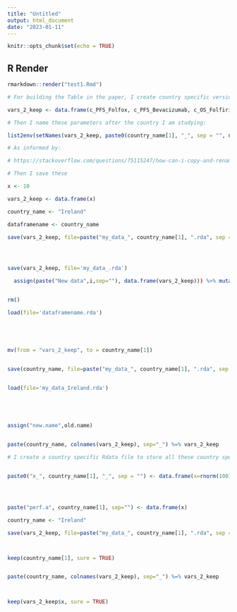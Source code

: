```yaml
---
title: "Untitled"
output: html_document
date: "2023-01-11"
---
```


```r
knitr::opts_chunk$set(echo = TRUE)
```

## R Render

```r
rmarkdown::render("test1.Rmd")
```













```r

# For building the Table in the paper, I create country specific versions of the parameters to be included in the Table, as informed by the parameter names in the table:

vars_2_keep <- data.frame(c_PFS_Folfox, c_PFS_Bevacizumab, c_OS_Folfiri, administration_cost, c_AE1, c_AE2, c_AE3, Minimum_c_PFS_Folfox, Maximum_c_PFS_Folfox, Minimum_c_OS_Folfiri, Maximum_c_OS_Folfiri, Minimum_c_PFS_Bevacizumab, Maximum_c_PFS_Bevacizumab, Minimum_administration_cost, Maximum_administration_cost, Minimum_c_AE1, Maximum_c_AE1, Minimum_c_AE2, Maximum_c_AE2, Minimum_c_AE3, Maximum_c_AE3, n_wtp, Incremental_Cost, Incremental_Effect, ICER, tc_d_Exp, tc_d_SoC)

# Then I name these parameters after the country I am studying:

list2env(setNames(vars_2_keep, paste0(country_name[1], "_", sep = "", names(vars_2_keep))), .GlobalEnv)

# As informed by:

# https://stackoverflow.com/questions/75115247/how-can-i-copy-and-rename-a-bunch-of-variables-at-once/75115552?noredirect=1#comment132555463_75115552

# Then I save these 

x <- 10

vars_2_keep <- data.frame(x)

country_name <- "Ireland"

dataframename <- country_name

save(vars_2_keep, file=paste("my_data_", country_name[1], ".rda", sep = ""))




save(vars_2_keep, file='my_data_.rda')

  assign(paste("New data",i,sep=""), data.frame(vars_2_keep))) %>% mutate(colthree=(colone+coltwo)*i) %>% select(colthree)


rm()

load(file='dataframename.rda')





mv(from = "vars_2_keep", to = country_name[1])


save(country_name, file=paste("my_data_", country_name[1], ".rda", sep = ""))


load(file='my_data_Ireland.rda')





assign("new.name",old.name)

      
paste(country_name, colnames(vars_2_keep), sep="_") %=% vars_2_keep

# I create a country specific Rdata file to store all these country specific values:


paste0("x_", country_name[1], "_", sep = "") <- data.frame(x=rnorm(100))




paste("perf.a", country_name[1], sep="") <- data.frame(x)

country_name <- "Ireland"

save(vars_2_keep, file=paste("my_data_", country_name[1], ".rda", sep = ""))



keep(country_name[1], sure = TRUE)


paste(country_name, colnames(vars_2_keep), sep="_") %=% vars_2_keep



keep(vars_2_keep$x, sure = TRUE)











```
























